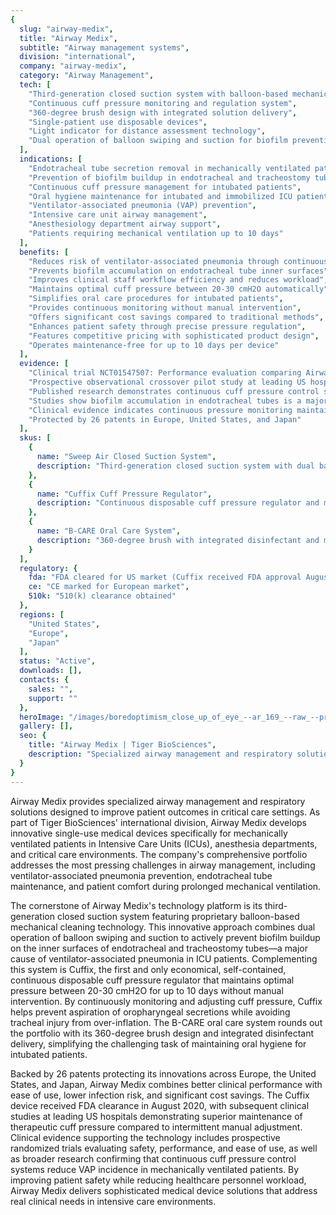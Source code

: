 ```yaml
---
{
  slug: "airway-medix",
  title: "Airway Medix",
  subtitle: "Airway management systems",
  division: "international",
  company: "airway-medix",
  category: "Airway Management",
  tech: [
    "Third-generation closed suction system with balloon-based mechanical cleaning technology",
    "Continuous cuff pressure monitoring and regulation system",
    "360-degree brush design with integrated solution delivery",
    "Single-patient use disposable devices",
    "Light indicator for distance assessment technology",
    "Dual operation of balloon swiping and suction for biofilm prevention"
  ],
  indications: [
    "Endotracheal tube secretion removal in mechanically ventilated patients",
    "Prevention of biofilm buildup in endotracheal and tracheostomy tubes",
    "Continuous cuff pressure management for intubated patients",
    "Oral hygiene maintenance for intubated and immobilized ICU patients",
    "Ventilator-associated pneumonia (VAP) prevention",
    "Intensive care unit airway management",
    "Anesthesiology department airway support",
    "Patients requiring mechanical ventilation up to 10 days"
  ],
  benefits: [
    "Reduces risk of ventilator-associated pneumonia through continuous cuff pressure control",
    "Prevents biofilm accumulation on endotracheal tube inner surfaces",
    "Improves clinical staff workflow efficiency and reduces workload",
    "Maintains optimal cuff pressure between 20-30 cmH2O automatically",
    "Simplifies oral care procedures for intubated patients",
    "Provides continuous monitoring without manual intervention",
    "Offers significant cost savings compared to traditional methods",
    "Enhances patient safety through precise pressure regulation",
    "Features competitive pricing with sophisticated product design",
    "Operates maintenance-free for up to 10 days per device"
  ],
  evidence: [
    "Clinical trial NCT01547507: Performance evaluation comparing Airway Medix Closed Suction System with standard systems in 26 adults with endotracheal tubes",
    "Prospective observational crossover pilot study at leading US hospital comparing 24-hour continuous cuff pressure adjustment with Cuffix versus manual adjustment",
    "Published research demonstrates continuous cuff pressure control systems reduce VAP incidence in mechanically ventilated patients",
    "Studies show biofilm accumulation in endotracheal tubes is a major cause of VAP in ICU patients",
    "Clinical evidence indicates continuous pressure monitoring maintains therapeutic range 88.9% of time versus 48.3% with intermittent manual checks",
    "Protected by 26 patents in Europe, United States, and Japan"
  ],
  skus: [
    {
      name: "Sweep Air Closed Suction System",
      description: "Third-generation closed suction system with dual balloon swiping and suction operation"
    },
    {
      name: "Cuffix Cuff Pressure Regulator",
      description: "Continuous disposable cuff pressure regulator and monitor for tracheal and tracheostomy tubes"
    },
    {
      name: "B-CARE Oral Care System",
      description: "360-degree brush with integrated disinfectant and moisturizing solution delivery"
    }
  ],
  regulatory: {
    fda: "FDA cleared for US market (Cuffix received FDA approval August 2020)",
    ce: "CE marked for European market",
    510k: "510(k) clearance obtained"
  },
  regions: [
    "United States",
    "Europe",
    "Japan"
  ],
  status: "Active",
  downloads: [],
  contacts: {
    sales: "",
    support: ""
  },
  heroImage: "/images/boredoptimism_close_up_of_eye_--ar_169_--raw_--profile_e1dtuj_de8adb74-d527-4570-b80d-18c28ad61f2d_0.png",
  gallery: [],
  seo: {
    title: "Airway Medix | Tiger BioSciences",
    description: "Specialized airway management and respiratory solutions"
  }
}
---
```

Airway Medix provides specialized airway management and respiratory solutions designed to improve patient outcomes in critical care settings. As part of Tiger BioSciences' international division, Airway Medix develops innovative single-use medical devices specifically for mechanically ventilated patients in Intensive Care Units (ICUs), anesthesia departments, and critical care environments. The company's comprehensive portfolio addresses the most pressing challenges in airway management, including ventilator-associated pneumonia prevention, endotracheal tube maintenance, and patient comfort during prolonged mechanical ventilation.

The cornerstone of Airway Medix's technology platform is its third-generation closed suction system featuring proprietary balloon-based mechanical cleaning technology. This innovative approach combines dual operation of balloon swiping and suction to actively prevent biofilm buildup on the inner surfaces of endotracheal and tracheostomy tubes—a major cause of ventilator-associated pneumonia in ICU patients. Complementing this system is Cuffix, the first and only economical, self-contained, continuous disposable cuff pressure regulator that maintains optimal pressure between 20-30 cmH2O for up to 10 days without manual intervention. By continuously monitoring and adjusting cuff pressure, Cuffix helps prevent aspiration of oropharyngeal secretions while avoiding tracheal injury from over-inflation. The B-CARE oral care system rounds out the portfolio with its 360-degree brush design and integrated disinfectant delivery, simplifying the challenging task of maintaining oral hygiene for intubated patients.

Backed by 26 patents protecting its innovations across Europe, the United States, and Japan, Airway Medix combines better clinical performance with ease of use, lower infection risk, and significant cost savings. The Cuffix device received FDA clearance in August 2020, with subsequent clinical studies at leading US hospitals demonstrating superior maintenance of therapeutic cuff pressure compared to intermittent manual adjustment. Clinical evidence supporting the technology includes prospective randomized trials evaluating safety, performance, and ease of use, as well as broader research confirming that continuous cuff pressure control systems reduce VAP incidence in mechanically ventilated patients. By improving patient safety while reducing healthcare personnel workload, Airway Medix delivers sophisticated medical device solutions that address real clinical needs in intensive care environments.
